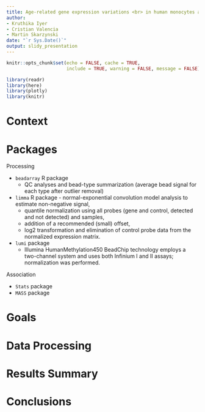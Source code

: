 ```yaml
---
title: Age-related gene expression variations <br> in human monocytes and T cells
author:
- Kruthika Iyer
- Cristian Valencia
- Martin Skarzynski
date: "`r Sys.Date()`"
output: slidy_presentation
---
```


```r
knitr::opts_chunk$set(echo = FALSE, cache = TRUE,
                      include = TRUE, warning = FALSE, message = FALSE)
```

```r
library(readr)
library(here)
library(plotly)
library(knitr)
```

# Context

# Packages

Processing

- `beadarray` R package
    - QC analyses and bead-type summarization (average bead signal for each type after outlier removal)
- `limma` R package - normal-exponential convolution model analysis to estimate non-negative signal,
    - quantile normalization using all probes (gene and control, detected and not detected) and samples,
    - addition of a recommended (small) offset,
    - log2 transformation and elimination of control probe data from the normalized expression matrix.
- `lumi` package
    - Illumina HumanMethylation450 BeadChip technology employs a two-channel system and uses both Infinium I and II assays; normalization was performed.

Association

- `Stats` package
- `MASS` package

# Goals

# Data Processing

# Results Summary

# Conclusions
